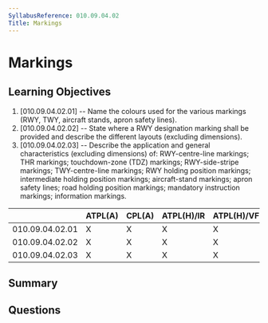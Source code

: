 ```yaml
---
SyllabusReference: 010.09.04.02
Title: Markings
---
```


# Markings

## Learning Objectives

1. [010.09.04.02.01] -- Name the colours used for the various markings (RWY,
   TWY, aircraft stands, apron safety lines).
2. [010.09.04.02.02] -- State where a RWY designation marking shall be provided
   and describe the different layouts (excluding dimensions).
3. [010.09.04.02.03] -- Describe the application and general characteristics
   (excluding dimensions) of: RWY-centre-line markings; THR markings;
   touchdown-zone (TDZ) markings; RWY-side-stripe markings; TWY-centre-line
   markings; RWY holding position markings; intermediate holding position
   markings; aircraft-stand markings; apron safety lines; road holding position
   markings; mandatory instruction markings; information markings.

|                 | ATPL(A) | CPL(A) | ATPL(H)/IR | ATPL(H)/VFR | CPL(H) | IR  | CBIR(A) |
| --------------- | ------- | ------ | ---------- | ----------- | ------ | --- | ------- |
| 010.09.04.02.01 | X       | X      | X          | X           | X      | X   | X       |
| 010.09.04.02.02 | X       | X      | X          | X           | X      | X   | X       |
| 010.09.04.02.03 | X       | X      | X          | X           | X      | X   | X       |

## Summary

## Questions
